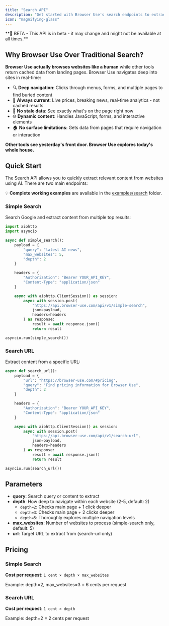 ```yaml
---
title: "Search API"
description: "Get started with Browser Use's search endpoints to extract content from websites"
icon: "magnifying-glass"
---
```


<Warning>
  **🧪 BETA - This API is in beta - it may change and might not be available at
  all times.**
</Warning>

## Why Browser Use Over Traditional Search?

**Browser Use actually browses websites like a human** while other tools return cached data from landing pages. Browser Use navigates deep into sites in real-time:

- 🔍 **Deep navigation**: Clicks through menus, forms, and multiple pages to find buried content
- 🚀 **Always current**: Live prices, breaking news, real-time analytics - not cached results
- 🎯 **No stale data**: See exactly what's on the page right now
- 🌐 **Dynamic content**: Handles JavaScript, forms, and interactive elements
- 🏠 **No surface limitations**: Gets data from pages that require navigation or interaction

**Other tools see yesterday's front door. Browser Use explores today's whole house.**

## Quick Start

The Search API allows you to quickly extract relevant content from websites using AI. There are two main endpoints:

💡 **Complete working examples** are available in the [examples/search](https://github.com/browser-use/browser-use/tree/main/examples/search) folder.

### Simple Search

Search Google and extract content from multiple top results:

```python
import aiohttp
import asyncio

async def simple_search():
    payload = {
        "query": "latest AI news",
        "max_websites": 5,
        "depth": 2
    }

    headers = {
        "Authorization": "Bearer YOUR_API_KEY",
        "Content-Type": "application/json"
    }

    async with aiohttp.ClientSession() as session:
        async with session.post(
            "https://api.browser-use.com/api/v1/simple-search",
            json=payload,
            headers=headers
        ) as response:
            result = await response.json()
            return result

asyncio.run(simple_search())
```

### Search URL

Extract content from a specific URL:

```python
async def search_url():
    payload = {
        "url": "https://browser-use.com/#pricing",
        "query": "Find pricing information for Browser Use",
        "depth": 2
    }

    headers = {
        "Authorization": "Bearer YOUR_API_KEY",
        "Content-Type": "application/json"
    }

    async with aiohttp.ClientSession() as session:
        async with session.post(
            "https://api.browser-use.com/api/v1/search-url",
            json=payload,
            headers=headers
        ) as response:
            result = await response.json()
            return result

asyncio.run(search_url())
```

## Parameters

- **query**: Search query or content to extract
- **depth**: How deep to navigate within each website (2-5, default: 2)
  - `depth=2`: Checks main page + 1 click deeper
  - `depth=3`: Checks main page + 2 clicks deeper
  - `depth=5`: Thoroughly explores multiple navigation levels
- **max_websites**: Number of websites to process (simple-search only, default: 5)
- **url**: Target URL to extract from (search-url only)

## Pricing

### Simple Search

**Cost per request**: `1 cent × depth × max_websites`

Example: depth=2, max_websites=3 = 6 cents per request

### Search URL

**Cost per request**: `1 cent × depth`

Example: depth=2 = 2 cents per request
